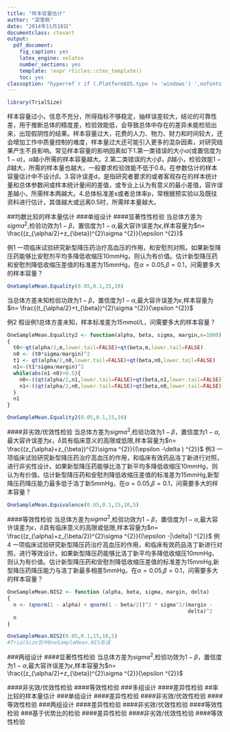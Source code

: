 ```yaml
---
title: "样本容量估计"
author: "梁雪枫"
date: "2014年11月18日"
documentclass: ctexart
output:
  pdf_document:
    fig_caption: yes
    latex_engine: xelatex
    number_sections: yes
    template: !expr rticles::ctex_template()
    toc: yes
classoption: "hyperref`r if (.Platform$OS.type != 'windows') ',nofonts'`"
---
```


```r
library(TrialSize)
```

样本容量过小，信息不充分，所得指标不够稳定，抽样误差较大，结论的可靠性差，用于推断总体的精度差，检验效能低，会导致总体中存在的差异未能检验出来，出现假阴性的结果。样本容量过大，花费的人力、物力、财力和时间较大，还会增加工作中质量控制的难度，样本量过大还可能引入更多的混杂因素，对研究结果产生不良影响。常见样本容量的影响因素如下1.第一类错误的大小$\alpha$(或置信度为$1-\alpha$)，$\alpha$越小所需的样本容量越大。2.第二类错误的大小$\beta$，$\beta$越小，检验效能$1-\beta$越大，所需的样本量也越大，一般要求检验效能不低于0.8。在参数估计的样本容量估计中不设计$\beta$。3.容许误差d，是指研究者要求的或者客观存在的样本统计量和总体参数间或样本统计量间的差值，或专业上认为有意义的最小差值，容许误差越小，所需样本两越大。4.总体标准差s或者总体率p，常根据预实验以及既往资料进行估计，其值越大或远离0.5时，所需样本量越大。

##均数比较的样本量估计
###单组设计
####显著性性检验
当总体方差为$sigma ^{2}$,检验功效为$1-\beta$，置信度为$1-\alpha$,最大容许误差为$\epsilon$,样本容量为$n= \frac{(z_{\alpha/2}+z_{\beta})^{2}\sigma ^{2}}{\epsilon ^{2}}$

例1 一项临床试验研究新型降压药治疗高血压的作用，和安慰剂对照。如果新型降压药能够比安慰剂平均多降低收缩压10mmHg，则认为有价值。估计新型降压药和安慰剂降低收缩压差值的标准差为15mmHg，在$\alpha=0.05$,$\beta=0.1$，问需要多大的样本容量？
```r
OneSampleMean.Equality(0.05,0.1,15,10)
```
当总体方差未知检验功效为$1-\beta$，置信度为$1-\alpha$,最大容许误差为$\epsilon$,样本容量为$n= \frac{(t_{\alpha/2}+t_{\beta})^{2}\sigma ^{2}}{\epsilon ^{2}}$

例2 假设例1总体方差未知，样本标准差为15mmol/L，问需要多大的样本容量？
```r
OneSampleMean.Equality2 <- function(alpha, beta, sigma, margin,m=1000)
{
  t0<-qt(alpha/2,m,lower.tail=FALSE)+qt(beta,m,lower.tail=FALSE)
  n0 <- (t0*sigma/margin)^2
  t1 <- qt(alpha/2,n0,lower.tail=FALSE)+qt(beta,n0,lower.tail=FALSE)
  n1<-(t1*sigma/margin)^2
  while(abs(n1-n0)>0.5){
    n0<-((qt(alpha/2,n1,lower.tail=FALSE)+qt(beta,n1,lower.tail=FALSE))*sigma/margin)^2
    n1<-((qt(alpha/2,n0,lower.tail=FALSE)+qt(beta,n0,lower.tail=FALSE))*sigma/margin)^2
  }
  n1
}

OneSampleMean.Equality2(0.05,0.1,15,10)
```

####非劣效/优效性检验
当总体方差为$sigma ^{2}$,检验功效为$1-\beta$，置信度为$1-\alpha$,最大容许误差为$\epsilon$，$\delta$具有临床意义的高限或低限,样本容量为$n= \frac{(z_{\alpha}+z_{\beta})^{2}\sigma ^{2}}{(\epsilon -\delta ) ^{2}}$
例3 一项临床试验研究新型降压药治疗高血压的作用，和临床有效药品洛丁新进行对照，进行非劣性设计。如果新型降压药能够比洛丁新平均多降低收缩压10mmHg，则认为有价值。估计新型降压药和安慰剂降低收缩压差值的标准差为15mmHg,新型降压药降压能力最多低于洛丁新5mmHg，在$\alpha=0.05$,$\beta=0.1$，问需要多大的样本容量？
```r
OneSampleMean.Equivalence(0.05,0.1,15,10,5)
```
####等效性检验
当总体方差为$sigma ^{2}$,检验功效为$1-\beta$，置信度为$1-\alpha$,最大容许误差为$\epsilon$，$\delta$具有临床意义的高限或低限,样本容量为$n= \frac{(z_{\alpha}+z_{\beta/2})^{2}\sigma ^{2}}{(\epsilon -|\delta|) ^{2}}$
例4 一项临床试验研究新型降压药治疗高血压的作用，和临床有效药品洛丁新进行对照，进行等效设计。如果新型降压药能够比洛丁新平均多降低收缩压10mmHg，则认为有价值。估计新型降压药和安慰剂降低收缩压差值的标准差为15mmHg,新型降压药降压能力与洛丁新最多相差5mmHg，在$\alpha=0.05$,$\beta=0.1$，问需要多大的样本容量？
```r
OneSampleMean.NIS2 <- function (alpha, beta, sigma, margin, delta) 
{
  n <- (qnorm(1 - alpha) + qnorm(1 - beta/2))^2 * sigma^2/(margin - 
                                                           delta)^2
  n
}

OneSampleMean.NIS2(0.05,0.1,15,10,5)
#TrialSize包中OneSampleMean.NIS有误
```

###两组设计
####显著性性检验
当总体方差为$sigma ^{2}$,检验功效为$1-\beta$，置信度为$1-\alpha$,最大容许误差为$\epsilon$,样本容量为$n= \frac{(z_{\alpha/2}+z_{\beta})^{2}\sigma ^{2}}{\epsilon ^{2}}$

####非劣效/优效性检验
####等效性检验
###多组设计
####差异性检验
##率比较的样本量估计
###单组设计
####差异性检验
####非劣效/优效性检验
####等效性检验
###两组设计
####差异性检验
####非劣效/优效性检验
####等效性检验
###基于优势比的检验
####差异性检验
####非劣效/优效性检验
####等效性检验
